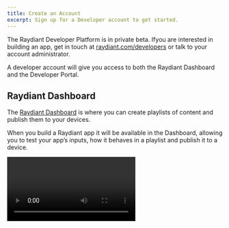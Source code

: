 ```yaml
---
title: Create an Account
excerpt: Sign up for a Developer account to get started.
---
```


The Raydiant Developer Platform is in private beta. Ifyou are interested in building an app, get in touch at [raydiant.com/developers](https://www.raydiant.com/developers/) or talk to your account administrator.

A developer account will give you access to both the Raydiant Dashboard and the Developer Portal.

## Raydiant Dashboard

The [Raydiant Dashboard](https://dash.raydiant.com) is where you can create playlists of content and publish them to your devices.

When you build a Raydiant app it will be available in the Dashboard, allowing you to test your app’s inputs, how it behaves in a playlist and publish it to a device.

<Video videoId="u7IFGoXKTSo" title="Intro to Raydiant" />

## Developer Portal

The [Developer Portal](https://developers.raydiant.com) is where you can create and manage your Raydiant apps and API keys for the [On-Brand Menu API](/docs/on-brand-menu-api).

You can also submit your app to the [Marketplace](/docs/marketplace) through the Developer Portal to share it with thousands of other Raydiant users.

## Next Steps

- [Build your first Raydiant app](/docs/get-started/build-an-app)
- [Check out our collection of sample apps](/docs/get-started/sample-apps)
- [Learn how to use our On-Brand Menu API](/docs/on-brand-menu-api)
- [How to submit your app to the Marketplace](/docs/marketplace)
